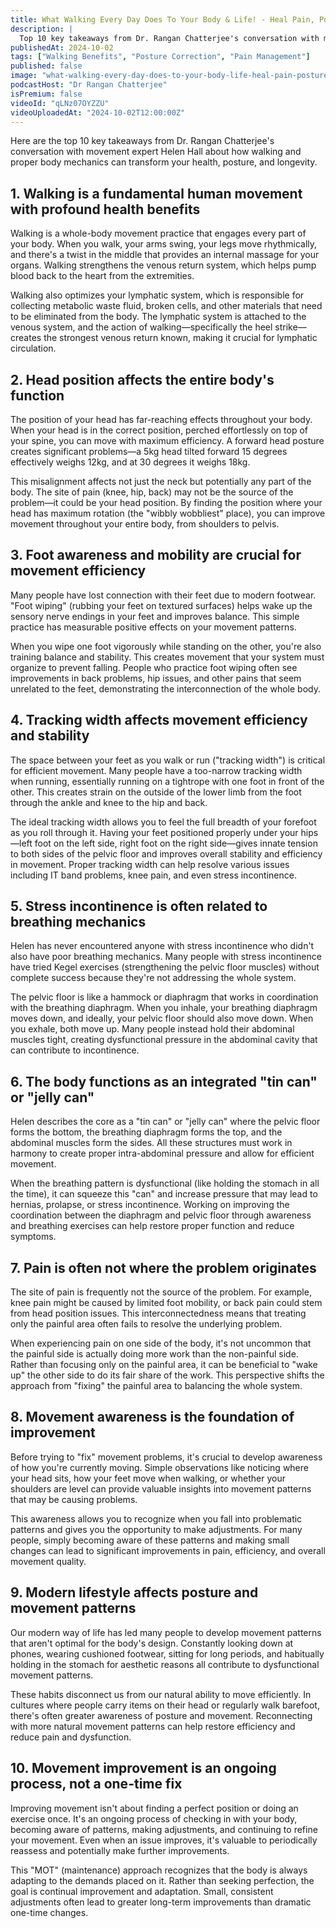 ```yaml
---
title: What Walking Every Day Does To Your Body & Life! - Heal Pain, Posture & Longevity | Helen Hall
description: |
  Top 10 key takeaways from Dr. Rangan Chatterjee's conversation with movement expert Helen Hall about how walking and proper body mechanics can transform your health, posture, and longevity.
publishedAt: 2024-10-02
tags: ["Walking Benefits", "Posture Correction", "Pain Management"]
published: false
image: "what-walking-every-day-does-to-your-body-life-heal-pain-posture-longevity-helen-hall.jpg"
podcastHost: "Dr Rangan Chatterjee"
isPremium: false
videoId: "qLNz07OYZZU"
videoUploadedAt: "2024-10-02T12:00:00Z"
---
```



<PodcastSummaryPageLayout frontmatter={frontmatter}>

Here are the top 10 key takeaways from Dr. Rangan Chatterjee's conversation with movement expert Helen Hall about how walking and proper body mechanics can transform your health, posture, and longevity.

## 1. Walking is a fundamental human movement with profound health benefits

Walking is a whole-body movement practice that engages every part of your body. When you walk, your arms swing, your legs move rhythmically, and there's a twist in the middle that provides an internal massage for your organs. Walking strengthens the venous return system, which helps pump blood back to the heart from the extremities.

Walking also optimizes your lymphatic system, which is responsible for collecting metabolic waste fluid, broken cells, and other materials that need to be eliminated from the body. The lymphatic system is attached to the venous system, and the action of walking—specifically the heel strike—creates the strongest venous return known, making it crucial for lymphatic circulation.

## 2. Head position affects the entire body's function

The position of your head has far-reaching effects throughout your body. When your head is in the correct position, perched effortlessly on top of your spine, you can move with maximum efficiency. A forward head posture creates significant problems—a 5kg head tilted forward 15 degrees effectively weighs 12kg, and at 30 degrees it weighs 18kg.

This misalignment affects not just the neck but potentially any part of the body. The site of pain (knee, hip, back) may not be the source of the problem—it could be your head position. By finding the position where your head has maximum rotation (the "wibbly wobbliest" place), you can improve movement throughout your entire body, from shoulders to pelvis.

## 3. Foot awareness and mobility are crucial for movement efficiency

Many people have lost connection with their feet due to modern footwear. "Foot wiping" (rubbing your feet on textured surfaces) helps wake up the sensory nerve endings in your feet and improves balance. This simple practice has measurable positive effects on your movement patterns.

When you wipe one foot vigorously while standing on the other, you're also training balance and stability. This creates movement that your system must organize to prevent falling. People who practice foot wiping often see improvements in back problems, hip issues, and other pains that seem unrelated to the feet, demonstrating the interconnection of the whole body.

## 4. Tracking width affects movement efficiency and stability

The space between your feet as you walk or run ("tracking width") is critical for efficient movement. Many people have a too-narrow tracking width when running, essentially running on a tightrope with one foot in front of the other. This creates strain on the outside of the lower limb from the foot through the ankle and knee to the hip and back.

The ideal tracking width allows you to feel the full breadth of your forefoot as you roll through it. Having your feet positioned properly under your hips—left foot on the left side, right foot on the right side—gives innate tension to both sides of the pelvic floor and improves overall stability and efficiency in movement. Proper tracking width can help resolve various issues including IT band problems, knee pain, and even stress incontinence.

## 5. Stress incontinence is often related to breathing mechanics

Helen has never encountered anyone with stress incontinence who didn't also have poor breathing mechanics. Many people with stress incontinence have tried Kegel exercises (strengthening the pelvic floor muscles) without complete success because they're not addressing the whole system.

The pelvic floor is like a hammock or diaphragm that works in coordination with the breathing diaphragm. When you inhale, your breathing diaphragm moves down, and ideally, your pelvic floor should also move down. When you exhale, both move up. Many people instead hold their abdominal muscles tight, creating dysfunctional pressure in the abdominal cavity that can contribute to incontinence.

## 6. The body functions as an integrated "tin can" or "jelly can"

Helen describes the core as a "tin can" or "jelly can" where the pelvic floor forms the bottom, the breathing diaphragm forms the top, and the abdominal muscles form the sides. All these structures must work in harmony to create proper intra-abdominal pressure and allow for efficient movement.

When the breathing pattern is dysfunctional (like holding the stomach in all the time), it can squeeze this "can" and increase pressure that may lead to hernias, prolapse, or stress incontinence. Working on improving the coordination between the diaphragm and pelvic floor through awareness and breathing exercises can help restore proper function and reduce symptoms.

## 7. Pain is often not where the problem originates

The site of pain is frequently not the source of the problem. For example, knee pain might be caused by limited foot mobility, or back pain could stem from head position issues. This interconnectedness means that treating only the painful area often fails to resolve the underlying problem.

When experiencing pain on one side of the body, it's not uncommon that the painful side is actually doing more work than the non-painful side. Rather than focusing only on the painful area, it can be beneficial to "wake up" the other side to do its fair share of the work. This perspective shifts the approach from "fixing" the painful area to balancing the whole system.

## 8. Movement awareness is the foundation of improvement

Before trying to "fix" movement problems, it's crucial to develop awareness of how you're currently moving. Simple observations like noticing where your head sits, how your feet move when walking, or whether your shoulders are level can provide valuable insights into movement patterns that may be causing problems.

This awareness allows you to recognize when you fall into problematic patterns and gives you the opportunity to make adjustments. For many people, simply becoming aware of these patterns and making small changes can lead to significant improvements in pain, efficiency, and overall movement quality.

## 9. Modern lifestyle affects posture and movement patterns

Our modern way of life has led many people to develop movement patterns that aren't optimal for the body's design. Constantly looking down at phones, wearing cushioned footwear, sitting for long periods, and habitually holding in the stomach for aesthetic reasons all contribute to dysfunctional movement patterns.

These habits disconnect us from our natural ability to move efficiently. In cultures where people carry items on their head or regularly walk barefoot, there's often greater awareness of posture and movement. Reconnecting with more natural movement patterns can help restore efficiency and reduce pain and dysfunction.

## 10. Movement improvement is an ongoing process, not a one-time fix

Improving movement isn't about finding a perfect position or doing an exercise once. It's an ongoing process of checking in with your body, becoming aware of patterns, making adjustments, and continuing to refine your movement. Even when an issue improves, it's valuable to periodically reassess and potentially make further improvements.

This "MOT" (maintenance) approach recognizes that the body is always adapting to the demands placed on it. Rather than seeking perfection, the goal is continual improvement and adaptation. Small, consistent adjustments often lead to greater long-term improvements than dramatic one-time changes.

</PodcastSummaryPageLayout>
